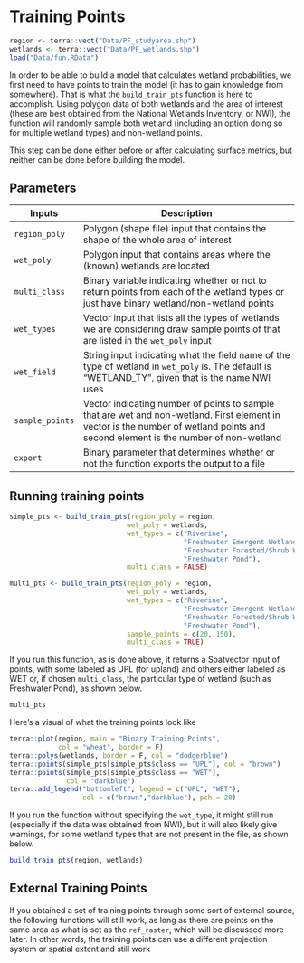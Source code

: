 # Training Points {.unnumbered}

```r
region <- terra::vect("Data/PF_studyarea.shp")
wetlands <- terra::vect("Data/PF_wetlands.shp")
load("Data/fun.RData")
```

In order to be able to build a model that calculates wetland probabilities, we first need to have points to train the model (it has to gain knowledge from somewhere). That is what the `build_train_pts` function is here to accomplish. Using polygon data of both wetlands and the area of interest (these are best obtained from the National Wetlands Inventory, or NWI), the function will randomly sample both wetland (including an option doing so for multiple wetland types) and non-wetland points.

This step can be done either before or after calculating surface metrics, but neither can be done before building the model.

## Parameters

| Inputs          | Description                                                                                                                                                                        |
|----------------|--------------------------------------------------------|
| `region_poly`   | Polygon (shape file) input that contains the shape of the whole area of interest                                                                                                   |
| `wet_poly`      | Polygon input that contains areas where the (known) wetlands are located                                                                                                           |
| `multi_class`   | Binary variable indicating whether or not to return points from each of the wetland types or just have binary wetland/non-wetland points                                           |
| `wet_types`     | Vector input that lists all the types of wetlands we are considering draw sample points of that are listed in the `wet_poly` input                                                 |
| `wet_field`     | String input indicating what the field name of the type of wetland in `wet_poly` is. The default is "WETLAND_TY", given that is the name NWI uses                                  |
| `sample_points` | Vector indicating number of points to sample that are wet and non-wetland. First element in vector is the number of wetland points and second element is the number of non-wetland |
| `export`        | Binary parameter that determines whether or not the function exports the output to a file                                                                                          |

## Running training points

```r
simple_pts <- build_train_pts(region_poly = region,
                             wet_poly = wetlands,
                             wet_types = c("Riverine", 
                                           "Freshwater Emergent Wetland",
                                           "Freshwater Forested/Shrub Wetland",
                                           "Freshwater Pond"),
                             multi_class = FALSE)
```

```r
multi_pts <- build_train_pts(region_poly = region,
                             wet_poly = wetlands,
                             wet_types = c("Riverine", 
                                           "Freshwater Emergent Wetland",
                                           "Freshwater Forested/Shrub Wetland",
                                           "Freshwater Pond"),
                             sample_points = c(20, 150),
                             multi_class = TRUE)
```

If you run this function, as is done above, it returns a Spatvector input of points, with some labeled as UPL (for upland) and others either labeled as WET or, if chosen `multi_class`, the particular type of wetland (such as Freshwater Pond), as shown below.

```r
multi_pts
```

Here's a visual of what the training points look like

```r
terra::plot(region, main = "Binary Training Points",
            col = "wheat", border = F)
terra::polys(wetlands, border = F, col = "dodgerblue")
terra::points(simple_pts[simple_pts$class == "UPL"], col = "brown")
terra::points(simple_pts[simple_pts$class == "WET"],
              col = "darkblue")
terra::add_legend("bottomleft", legend = c("UPL", "WET"),
                  col = c("brown","darkblue"), pch = 20)
```

If you run the function without specifying the `wet_type`, it might still run (especially if the data was obtained from NWI), but it will also likely give warnings, for some wetland types that are not present in the file, as shown below.

```r
build_train_pts(region, wetlands)
```

## External Training Points

If you obtained a set of training points through some sort of external source, the following functions will still work, as long as there are points on the same area as what is set as the `ref_raster`, which will be discussed more later. In other words, the training points can use a different projection system or spatial extent and still work
